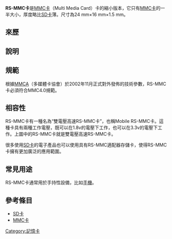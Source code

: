 '''RS-MMC卡'''是[[MMC卡|MMC卡]]（Multi Media Card）卡的縮小版本，它只有[[MMC卡|MMC卡]]的一半大小，厚度略比[[SD卡|SD卡]]薄。尺寸為24 mm×16 mm×1.5 mm。
== 來歷 ==
==說明==
== 規範 ==
根據[[MMCA|MMCA]]（多媒體卡協會）於2002年11月正式對外發佈的技術參數，RS-MMC卡必須符合MMC4.0規範。
== 相容性 ==
RS-MMC卡有一種名為“雙電壓高速RS-MMC卡”，也稱Mobile RS-MMC卡。這種卡具有兩種工作電壓，既可以在1.8v的電壓下工作，也可以在3.3v的電壓下工作。上圖中的RS-MMC卡就是雙電壓高速RS-MMC卡。

很多使用[[SD卡|SD卡]]的電子產品也可以使用具有RS-MMC適配器存儲卡，使得RS-MMC卡擁有更加廣泛的應用範圍。

== 常見用途 ==
RS-MMC卡通常用於手持性設備，比如[[手機|手機]]。
== 參考條目 ==
*[[SD卡|SD卡]]
*[[MMC卡|MMC卡]]

[[Category:記憶卡|Category:記憶卡]]

{{Compu-stub}}
